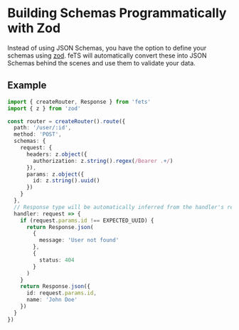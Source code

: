 # Building Schemas Programmatically with Zod

Instead of using JSON Schemas, you have the option to define your schemas using
[zod](https://z.dev). feTS will automatically convert these into JSON Schemas behind the scenes and
use them to validate your data.

## Example

```typescript
import { createRouter, Response } from 'fets'
import { z } from 'zod'

const router = createRouter().route({
  path: '/user/:id',
  method: 'POST',
  schemas: {
    request: {
      headers: z.object({
        authorization: z.string().regex(/Bearer .+/)
      }),
      params: z.object({
        id: z.string().uuid()
      })
    }
  },
  // Response type will be automatically inferred from the handler's return type
  handler: request => {
    if (request.params.id !== EXPECTED_UUID) {
      return Response.json(
        {
          message: 'User not found'
        },
        {
          status: 404
        }
      )
    }
    return Response.json({
      id: request.params.id,
      name: 'John Doe'
    })
  }
})
```
